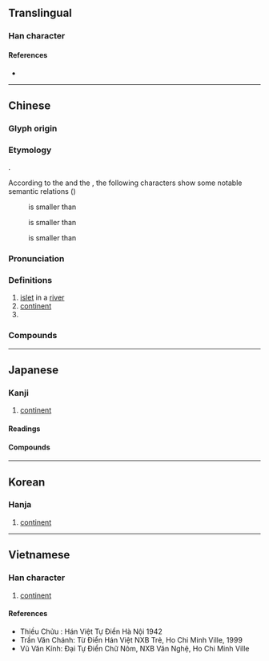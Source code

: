 {{character info/new}}
==Translingual==
{{stroke order|strokes=9}}

===Han character===
{{Han char|rn=85|rad=水|as=06|sn=9|four=32100|canj=EILL|ids=⿰氵州}}

====References====
* {{Han ref|kx=0622.090|dkj=17413|dj=1018.070|hdz=31616.060|uh=6D32|ud=27954|bh=AC77|bd=44151}}

----

==Chinese==
{{zh-forms}}

===Glyph origin===
{{Han etym}}

===Etymology===
{{unknown|zh}}.

According to the ''{{w|Erya}}'' and the ''{{w|Shiming}}'', the following characters show some notable semantic relations ({{zh-ref|Schuessler, 2007}})
: {{och-l|渚|islet}} is smaller than {{och-l|洲}}
: {{och-l|沚|islet}} is smaller than {{och-l|渚}}
: {{och-l|坻|islet}} is smaller than {{och-l|沚}}

===Pronunciation===
{{zh-pron
|m=zhōu
|ma=y
|m-s=
|c=zau1
|c-t=
|g=
|h=pfs=chû
|j=
|mb=ciú
|md=ciŭ
|mn=chiu
|mn-t=
|w=1tseu
|x=
|mc=y
|oc=y
|cat=n,pn
}}

===Definitions===
{{zh-hanzi}}

# [[islet]] in a [[river]]
# [[continent]]
# {{surname|lang=zh}}

===Compounds===
{{zh-der|北美洲|南美洲|三角洲|南極洲|七大洲|北俱盧洲|偽滿洲國|四大洲|亞洲|島洲|亞細亞洲|北滿洲|南滿洲|六大洲|南贍部洲|中美洲|亞洲鐵人|婆羅洲|大洋洲|五洲四海|五大洲|拉丁美洲|歐洲議會|洲場|汀洲|滿洲國|湄洲|星洲|瀛洲|歐洲|白蘋洲|百花洲|白鷺洲|瀛洲玉雨|澳洲|瓜洲|沙洲|歐洲美元|澳洲鱷魚|滿洲|滄洲|洲際飛彈|洲際|洲渚|美洲|鸚鵡洲|美洲組織|蘆洲|蘆洲蟹舍|非洲|美洲虎|非洲菫|非洲菊|非洲綠猴|芳洲|非洲象|美洲豹|非洲鼓|赤道非洲|綠洲|老洲|新洲}}

----

==Japanese==

===Kanji===
{{ja-kanji|grade=|rs=水06}}

# [[continent]]

====Readings====
{{ja-readings
|goon=す
|kanon=しゅう
|kun=しま-
}}

====Compounds====
{{der5|lang=ja|{{ja-l|欧洲}}
|{{ja-l|五大洲}}
|{{ja-l|濠洲|ごうしゅう|Gōshū}}
|{{ja-l|砂洲}}
|{{ja-l|坐洲}}, {{ja-l|座洲}}
|{{ja-l|三角洲}}
|{{ja-l|川洲}}
|{{ja-l|大八洲}}
|{{ja-l|大八洲国}}
|{{ja-l|中洲}}
|{{ja-l|白洲}}
|{{ja-l|八洲}}
|{{ja-l|八洲国}}
|{{ja-l|満洲}}
}}

----

==Korean==

===Hanja===
{{ko-hanja|hangeul=주|eumhun=|mr=chu|y=cwu}}

# [[continent]]

----

==Vietnamese==

===Han character===
{{vi-hantu|[[chao]], [[châu]]|rs=水06}}

# [[continent]]

====References====
* Thiều Chửu : Hán Việt Tự Điển Hà Nội 1942
* Trần Văn Chánh: Từ Điển Hán Việt NXB Trẻ, Ho Chi Minh Ville, 1999
* Vũ Văn Kính: Đại Tự Điển Chữ Nôm, NXB Văn Nghệ, Ho Chi Minh Ville
